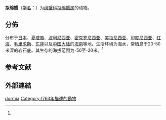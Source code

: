 {{Speciesbox
| image = Sponge crab eating a sea urchin.jpg
| image_caption = 正在吃[[海膽|海膽]]的擬綿蟹
| taxon = Dromidiopsis dormia
| authority = ([[卡尔·林奈|Linnaeus]], 1763)
| synonyms =
*''Cancer lanosus'' <small>Rumphius, 1705</small>
*''Cancer dormia'' <small>Linnaeus, 1763</small>
*''Dromidiopsis dormia'' <small>(Linnaeus, 1763)</small>
*''Cancer dormitator'' <small>Herbst, 1790</small>
*''Dromia rumphii'' <small>Weber, 1795</small>
*''Dromia hirsutissima'' <small>Dana, 1852</small>
| synonyms_ref =  <ref name="Davie">{{cite book |title=Zoological Catalogue of Australia: Crustacea: Malocostraca: Eucarida (Part 2), Decapoda: Anomura, Brachyura |isbn=978-0-643-05677-0 |author=Peter J. F. Davie |publisher=[[CSIRO_Publishing|CSIRO Publishing]] |year=2002 |pages=162 |chapter=''Dromia dormia'' (Linnaeus, 1763) |url=http://books.google.co.uk/books?id=jr9SR1Cr5BAC&pg=PA162 |access-date=2013-04-12 |archive-date=2012-11-12 |archive-url=https://web.archive.org/web/20121112092207/http://books.google.co.uk/books?id=jr9SR1Cr5BAC&pg=PA162 |dead-url=no }}</ref><!--Ecology: coral reef, rock reef, subtidal; depth 8-50 m.-->
}}

'''拟绵蟹'''（[[学名|学名]]：{{lang|la|''Dromidiopsis dormia''}}）为[[绵蟹科|绵蟹科]][[拟绵蟹属|拟绵蟹属]]的动物{{r|id11423}}。

==分佈==
分布于[[日本|日本]]、[[夏威夷|夏威夷]]、[[波利尼西亚|波利尼西亚]]、[[密克罗尼西亚|密克罗尼西亚]]、[[美拉尼西亚|美拉尼西亚]]、[[印度尼西亚|印度尼西亚]]、[[红海|红海]]、[[毛里求斯|毛里求斯]]、[[东非|东非]]以及[[中国大陆|中国大陆]]的[[海南|海南]]等地，生活环境为海水，常栖息于20-50米深的岩石底。其生存的海拔范围为-50至-20米。<ref name='id11423'/>

==参考文献==
{{reflist|refs=
<ref name='id11423'>{{cite web| url =http://www.bioinfo.cn/db05/BjdwSpecies.php?action=view&id=11423| title =拟绵蟹| work =《中国动物物种编目数据库》| publisher =中国科学院微生物研究所| author =中国科学院动物研究所| accessdate =2009-04-28| deadurl =yes| archiveurl =https://web.archive.org/web/20160305010539/http://www.bioinfo.cn/db05/BjdwSpecies.php?action=view&id=11423| archivedate =2016-03-05}}</ref>
}}

==外部連結==
{{Wikispecies-inline|Dromidiopsis dormia}}
{{Taxonbar|from=Q3932665}}

[[Category:拟绵蟹属|dormia]]
[[Category:1763年描述的動物|Category:1763年描述的動物]]


{{螃蟹小作品}}
